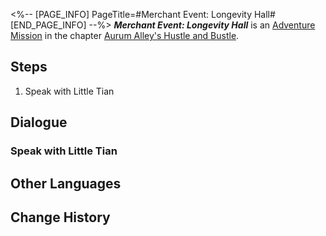 <%-- [PAGE_INFO]
PageTitle=#Merchant Event: Longevity Hall#
[END_PAGE_INFO] --%>
{{Stub|Dialogue.}}
{{Mission Infobox
|id            = 8003245
|title         = 
|image         = <!--Mission Merchant Event: Longevity Hall.png-->
|type          = Adventure
|event_name    = 
|chapter       = Aurum Alley's Hustle and Bustle
|requirements  = [[Adventure Mission]] ''[[Merchant Event: Longevity Hall]]'' completed
|summary       = <!--official mission summary from Fate's Atlas-->
|characters    = Trailblazer
|startLocation = [[<!--starting world-->]] - [[<!--starting area-->]]
|world         = <!--starting world-->
|area          = <!--starting area-->
|prev          = 
|next          = 
|exp           = 
|credits       = 20000
|stellarJade   = 
|other         = {{Card List|Traveler's Guide*2}}
}}
'''''Merchant Event: Longevity Hall''''' is an [[Adventure Mission]] in the chapter [[Aurum Alley's Hustle and Bustle]].

==Steps==
# Speak with Little Tian

<!--
==Gameplay Notes==

--><!--
==Trial Character==

-->
==Dialogue==
{{Stub Dialogue}}
===Speak with Little Tian===
{{Mission Description|type=adventure|location=<!--to be added-->|In order to revitalize Aurum Alley, the merchant guild aims to fully utilize the docks' logistics capacity and establish close collaborations with the stores in the alley.<br />The guild has sent you to persuade Longevity Hall to establish a partnership with the guild. However, its proprietress Little Tian has encountered some troubles at the moment...}}
{{Dialogue Start}}
:{{tx}}
{{Dialogue End}}

==Other Languages==
{{Other Languages
|en   = Merchant Event: Longevity Hall
|zhs  = 商铺事件•寿考堂
|zht  = 商鋪事件•壽考堂
|ja   = 店舗イベント・寿考堂
|ko   = 상점 사건•장수당
|es   = Evento de tienda: Salón de la Longevidad
|fr   = Événement de magasin&nbsp;: Hall de la longévité
|ru   = Событие магазина: «Зал долголетия»
|th   = อิเวนต์ร้านค้า: Longevity Hall
|vi   = Sự Kiện Cửa Tiệm - Trường Sinh Đường
|de   = Händlerereignis: Halle der Langlebigkeit
|id   = Event Toko: Longevity Hall
|pt   = Evento de Comerciante: Salão da Longevidade
}}

==Change History==
{{Change History|1.3}}
